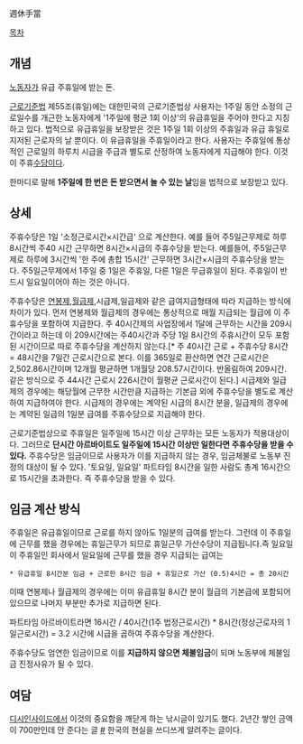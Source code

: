 週休手當

[[목차]]
== 개념 ==
[[노동자]]가 유급 주휴일에 받는 돈.

[[근로기준법]] 제55조(휴일)에는 대한민국의 근로기준법상 사용자는 1주일 동안 소정의 근로일수를 개근한 노동자에게 '1주일에 평균 1회 이상'의 유급휴일을 주어야 한다고 지칭하고 있다. 법적으로 유급휴일을 보장받은 것은 1주일 1회 이상의 주휴일과 유급 휴일로 지저된 근로자의 날 뿐이다. 이 유급휴일을 주휴일이라고 한다. 사용자는 주휴일에 통상적인 근로일의 하루치 시급을 주급과 별도로 산정하여 노동자에게 지급해야 한다. 이것이 주휴[[수당]]이다.

한마디로 말해 '''1주일에 한 번은 돈 받으면서 놀 수 있는 날'''임을 법적으로 보장받고 있다.

== 상세 ==
주휴수당은 1일 '소정근로시간×시간급' 으로 계산한다. 예를 들어 주5일근무제로 하루 8시간씩 주40 시간 근무하면 8시간×시급의 주휴수당을 받는다. 예를들어, 주5일근무제로 하루에 3시간씩 '한 주에 총합 15시간' 근무하면 3시간×시급의 주휴수당을 받는다. 주5일근무제에서 1주일 중 1일은 주휴일, 다른 1일은 무급휴일이 된다. 주휴일이 반드시 일요일이어야 하는 것은 아니다. 

주휴수당은 [[연봉]]제,[[월급]]제,시급제,일급제와 같은 급여지급형태에 따라 지급하는 방식에 차이가 있다. 먼저 연봉제와 월급제의 경우에는 통상적으로 매월 지급되는 월급에 이 주휴수당을 포함하여 지급한다. 주 40시간제의 사업장에서 1달에 근무하는 시간을 209시간이라고 하는데 이 209시간에는 주40시간과 주당 1일 8시간의 주휴시간이 모두 포함된 시간이므로 따로 주휴수당을 계산하지 않는다.[* 주 40시간 근로 + 주휴수당 8시간 = 48시간을 7일간 근로시간으로 본다. 이를 365일로 환산하면 연간 근로시간은 2,502.86시간이며 12개월 평균하면 1개월당 208.57시간이다. 반올림하여 209시간. 같은 방식으로 주 44시간 근로시 226시간이 월평균 근로시간이 된다.] 시급제와 일급제의 경우에는 해당월에 근무한 시간만큼 지급하는 기본급 외에 주휴수당을 별도로 계산하여 지급하여야 한다. 시급제의 경우에는 계약된 시급의 8시간 분을, 일급제의 경우에는 계약된 일급의 1일분 급여를 주휴수당으로 지급해야 한다.

근로기준법상으로 주휴일은 일주일에 15시간 이상 근무하는 모든 노동자가 적용대상이다. 그러므로 '''단시간 아르바이트도 일주일에 15시간 이상만 일한다면 주휴수당을 받을 수 있다.''' 주휴수당은 임금이므로 사용자가 이를 지급하지 않는 경우, 임금체불로 노동부 진정의 대상이 될 수 있다. '토요일, 일요일' 파트타임 8시간을 일한 사람도 총계 16시간으로 15시간을 초과한다. 즉 주휴수당을 받을 수 있다. 

== 임금 계산 방식 == 
주휴일은 유급휴일이므로 근로를 하지 않아도 1일분의 급여를 받는다. 그런데 이 주휴일에 근무를 했을 경우에는 휴일근무가 되므로 휴일근무 가산수당이 지급됩니다.즉 일요일이 주휴일인 회사에서 일요일에 근무를 했을 경우 지급되는 급여는
 
 * 유급휴일 8시간분 임금 + 근로한 8시간 임금 + 휴일근로 가산 (0.5)4시간 = 총 20시간

이때 연봉제나 월급제의 경우에는 이미 유급휴일 8시간 분이 월급의 기본급에 포함되어 있으므로 나머지 부분만 추가로 지급하면 된다.

파트타임 아르바이트라면 16시간 / 40시간(1주 법정근로시간)  * 8시간(정상근로자의 1일근로시간) = 3.2 시간에 시급을 곱하여 주휴수당을 계산한다.

주휴수당도 엄연한 임금이므로 이를 '''지급하지 않으면 체불임금'''이 되며 노동부에 체불임금 진정사유가 될 수 있다.

== 여담 ==
[[디시인사이드]]에서 이것의 중요함을 깨닫게 하는 낚시글이 있기도 했다. 2년간 쌓인 금액이 700만인데 안 준다는 글 [http://gall.dcinside.com/board/view/?id=hit&no=12450 #] 한국의 현실을 쓰디쓰게 알려주는 글이다.
